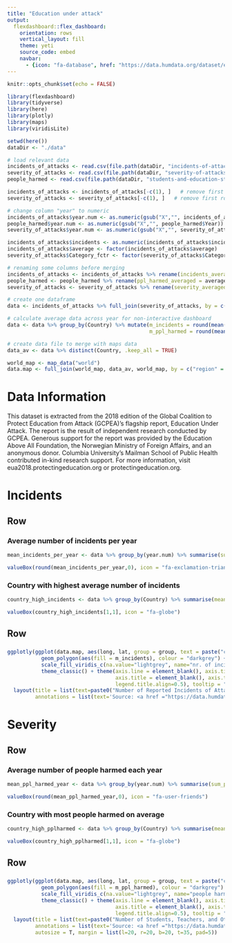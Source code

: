```yaml
---
title: "Education under attack"
output: 
  flexdashboard::flex_dashboard:
    orientation: rows
    vertical_layout: fill
    theme: yeti
    source_code: embed
    navbar:
      - {icon: "fa-database", href: "https://data.humdata.org/dataset/eua-2018", align: right}
---
```


```r

knitr::opts_chunk$set(echo = FALSE)

library(flexdashboard)
library(tidyverse)
library(here)
library(plotly)
library(maps)
library(viridisLite)

```

```r

setwd(here())
dataDir <- "./data"

# load relevant data 
incidents_of_attacks <- read.csv(file.path(dataDir, "incidents-of-attacks-on-education-2013-2017.csv"), header = TRUE)
severity_of_attacks <- read.csv(file.path(dataDir, "severity-of-attacks-against-education-2013-2017.csv"), header = TRUE)
people_harmed <- read.csv(file.path(dataDir, "students-and-education-staff-harmed-by-attacks-on-education-2013-2017.csv"), header = TRUE)

incidents_of_attacks <- incidents_of_attacks[-c(1), ]   # remove first row with variable names
severity_of_attacks <- severity_of_attacks[-c(1), ]   # remove first row with variable names

# change column "year" to numeric
incidents_of_attacks$year.num <- as.numeric(gsub("X","", incidents_of_attacks$Year))
people_harmed$year.num <- as.numeric(gsub("X","", people_harmed$Year))
severity_of_attacks$year.num <- as.numeric(gsub("X","", severity_of_attacks$year))

incidents_of_attacks$incidents <- as.numeric(incidents_of_attacks$incidents)
incidents_of_attacks$average <- factor(incidents_of_attacks$average)
severity_of_attacks$Category_fctr <- factor(severity_of_attacks$Category, levels = c("Sporadic", "Affected", "Heavily Affected", "Very Heavily Affected"))

# renaming some columns before merging
incidents_of_attacks <- incidents_of_attacks %>% rename(incidents_averaged = average)
people_harmed <- people_harmed %>% rename(ppl_harmed_averaged = averaged)
severity_of_attacks <- severity_of_attacks %>% rename(severity_averaged = averaged)

# create one dataframe
data <- incidents_of_attacks %>% full_join(severity_of_attacks, by = c("Country", "year.num")) %>% full_join(people_harmed, by = c("Country", "year.num")) %>% select(Country, year.num, incidents, incidents_averaged, Category, Category_fctr, severity_averaged, ppl_harmed, ppl_harmed_averaged)

# calculate average data across year for non-interactive dashboard
data <- data %>% group_by(Country) %>% mutate(m_incidents = round(mean(incidents, na.rm=TRUE),1),
                                              m_ppl_harmed = round(mean(ppl_harmed, na.rm = TRUE),1))

# create data file to merge with maps data
data_av <- data %>% distinct(Country, .keep_all = TRUE)

world_map <- map_data("world")
data.map <- full_join(world_map, data_av, world_map, by = c("region" = "Country"))

```

Data Information {.sidebar data-width=300}
=====================================

This dataset is extracted from the 2018 edition of the Global Coalition to Protect Education from Attack (GCPEA)’s flagship report, Education Under Attack. The report is the result of independent research conducted by GCPEA. Generous support for the report was provided by the Education Above All Foundation, the Norwegian Ministry of Foreign Affairs, and an anonymous donor. Columbia University’s Mailman School of Public Health contributed in-kind research support. For more information, visit eua2018.protectingeducation.org or protectingeducation.org.



Incidents {data-orientation=rows}
===================================== 

Row {data-height=200}
-------------------------------------

### Average number of incidents per year

```r

mean_incidents_per_year <- data %>% group_by(year.num) %>% summarise(sum_per_year = sum(incidents, na.rm = TRUE)) %>% summarise(mean = mean(sum_per_year)) 

valueBox(round(mean_incidents_per_year,0), icon = "fa-exclamation-triangle")
```

### Country with highest average number of incidents

```r

country_high_incidents <- data %>% group_by(Country) %>% summarise(mean = mean(incidents, na.rm = TRUE)) %>% arrange(desc(mean))

valueBox(country_high_incidents[1,1], icon = "fa-globe")
```


Row {data-height=800}
-----------------------------------------------------------------------

### 

``` r

ggplotly(ggplot(data.map, aes(long, lat, group = group, text = paste("country:",region,"<br>","nr. of incidents:",m_incidents))) +
           geom_polygon(aes(fill = m_incidents), colour = "darkgrey") + 
           scale_fill_viridis_c(na.value="lightgrey", name="nr. of incidents") + 
           theme_classic() + theme(axis.line = element_blank(), axis.ticks = element_blank(), 
                                   axis.title = element_blank(), axis.text = element_blank(),
                                   legend.title.align=0.5), tooltip = "text") %>%
  layout(title = list(text=paste0("Number of Reported Incidents of Attacks on Students, Education Personnel and Education Infrastructure","<br>","<sup>","averaged across years: 2013-2017","</sup>"), x=0.5, y=1.05, xref="paper", yref="paper", xanchor="center", font=list(size=20, color="black")),
         annotations = list(text='Source: <a href ="https://data.humdata.org/dataset/eua-2018">Global Coalition to Protect Education from Attack</a>', x=0.5,y=0, xref="paper", yref="paper", xanchor="center", showarrow=F, font=list(size=12, color="black")),         autosize = T, margin = list(l=20, r=20, b=20, t=35, pad=4))

```



Severity {data-orientation=rows}
===================================== 

Row {data-height=200}
-------------------------------------

### Average number of people harmed each year

```r

mean_ppl_harmed_year <- data %>% group_by(year.num) %>% summarise(sum_per_year = sum(ppl_harmed, na.rm = TRUE)) %>% summarise(mean = mean(sum_per_year)) 

valueBox(round(mean_ppl_harmed_year,0), icon = "fa-user-friends")
```

### Country with most people harmed on average

```r

country_high_pplharmed <- data %>% group_by(Country) %>% summarise(mean = mean(ppl_harmed, na.rm = TRUE)) %>% arrange(desc(mean))

valueBox(country_high_pplharmed[1,1], icon = "fa-globe")
```



Row {data-height=800}
-----------------------------------------------------------------------

### 

``` r

ggplotly(ggplot(data.map, aes(long, lat, group = group, text = paste("country:",region,"<br>","nr. of people harmed:",m_ppl_harmed))) +
           geom_polygon(aes(fill = m_ppl_harmed), colour = "darkgrey") + 
           scale_fill_viridis_c(na.value="lightgrey", name="people harmed") + 
           theme_classic() + theme(axis.line = element_blank(), axis.ticks = element_blank(), 
                                   axis.title = element_blank(), axis.text = element_blank(),
                                   legend.title.align=0.5), tooltip = "text") %>%
  layout(title = list(text=paste0("Number of Students, Teachers, and Other Education Personnel Harmed by Attacks on Education","<br>","<sup>","averaged across years: 2013-2017","</sup>"), x=0.5, y=1.05, xref="paper", yref="paper", xanchor="center", font=list(size=20, color="black")),
         annotations = list(text='Source: <a href ="https://data.humdata.org/dataset/eua-2018">Global Coalition to Protect Education from Attack</a>', x=0.5,y=0, xref="paper", yref="paper", xanchor="center", showarrow=F, font=list(size=12, color="black")),
         autosize = T, margin = list(l=20, r=20, b=20, t=35, pad=5))
  
```
